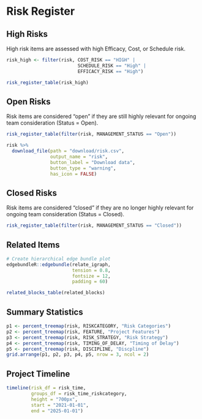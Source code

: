 # Risk Register

## High Risks
High risk items are assessed with high Efficacy, Cost, or Schedule risk. 
```r
risk_high <- filter(risk, COST_RISK == "HIGH" | 
                          SCHEDULE_RISK == "High" |
                          EFFICACY_RISK == "High")

risk_register_table(risk_high)
```

## Open Risks
Risk items are considered "open" if they are still highly relevant for ongoing team consideration (Status = Open). 
```r
risk_register_table(filter(risk, MANAGEMENT_STATUS == "Open"))
```

```r
risk %>%
  download_file(path = "download/risk.csv",
                output_name = "risk",
                button_label = "Download data",
                button_type = "warning",
                has_icon = FALSE)
```

## Closed Risks
Risk items are considered "closed" if they are no longer highly relevant for ongoing team consideration (Status = Closed). 
```r
risk_register_table(filter(risk, MANAGEMENT_STATUS == "Closed"))
```


## Related Items
```r
# Create hierarchical edge bundle plot
edgebundleR::edgebundle(relate_igraph, 
                        tension = 0.8, 
                        fontsize = 12,
                        padding = 60)
```


```r
related_blocks_table(related_blocks)
```


## Summary Statistics
```r
p1 <- percent_treemap(risk, RISKCATEGORY, "Risk Categories")
p2 <- percent_treemap(risk, FEATURE, "Project Features")
p3 <- percent_treemap(risk, RISK_STRATEGY, "Risk Strategy")
p4 <- percent_treemap(risk, TIMING_OF_DELAY, "Timing of Delay")
p5 <- percent_treemap(risk, DISCIPLINE, "Discpline")
grid.arrange(p1, p2, p3, p4, p5, nrow = 3, ncol = 2)
```

## Project Timeline
```r
timeline(risk_df = risk_time, 
         groups_df = risk_time_riskcategory,
         height = "700px",
         start = "2021-01-01",
         end = "2025-01-01")
```
